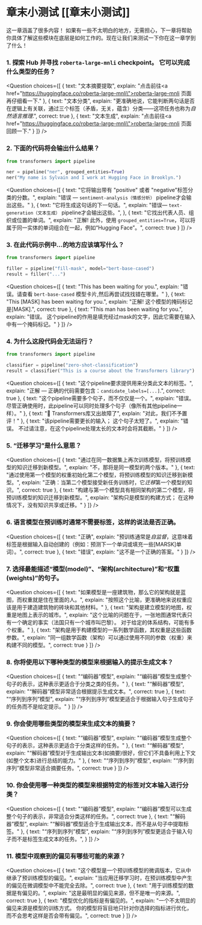 <!-- DISABLE-FRONTMATTER-SECTIONS -->

# 章末小测试 [[章末小测试]]

<CourseFloatingBanner
    chapter={1}
    classNames="absolute z-10 right-0 top-0"
/>

这一章涵盖了很多内容！ 如果有一些不太明白的地方，无需担心，下一章将帮助你具体了解这些模块在底层是如何工作的。现在让我们来测试一下你在这一章学到了什么！

### 1. 探索 Hub 并寻找 `roberta-large-mnli` checkpoint。 它可以完成什么类型的任务？

<Question
	choices={[
		{
			text: "文本摘要提取",
			explain: "点击前往<a href=\"https://huggingface.co/roberta-large-mnli\">roberta-large-mnli 页面</a>再仔细看一下."
		},
		{
			text: "文本分类",
			explain: "更准确地说，它能判断两句话是否在逻辑上有关联，通过三个标签（矛盾，无关，蕴含）分类——这项任务也称为<em>自然语言推理</em>.",
			correct: true
		},
		{
			text: "文本生成",
			explain: "点击前往<a href=\"https://huggingface.co/roberta-large-mnli\">roberta-large-mnli 页面</a>回顾一下."
		}
	]}
/>

### 2. 下面的代码将会输出什么结果？

```py
from transformers import pipeline

ner = pipeline("ner", grouped_entities=True)
ner("My name is Sylvain and I work at Hugging Face in Brooklyn.")
```

<Question
	choices={[
		{
			text: "它将输出带有 \"positive\" 或者 \"negative\"标签分类的分数。",
			explain: "错误 — <code>sentiment-analysis（情感分析）</code> pipeline才会输出这些。"
		},
		{
			text: "它将生成这句话的下一句话。",
			explain: "错误— <code>text-generation（文本生成）</code> pipeline才会输出这些。",
		},
		{
			text: "它找出代表人员、组织或位置的单词。",
			explain: "正解! 此外，使用 <code>grouped_entities=True</code>，可以将属于同一实体的单词组合在一起，例如“Hugging Face”。",
			correct: true
		}
	]}
/>

### 3. 在此代码示例中...的地方应该填写什么？

```py
from transformers import pipeline

filler = pipeline("fill-mask", model="bert-base-cased")
result = filler("...")
```

<Question
	choices={[
		{
			text: "This <mask> has been waiting for you.",
			explain: "错误。请查看 <code>bert-base-cased</code> 模型卡片,然后再尝试找找错在哪里。"
		},
		{
			text: "This [MASK] has been waiting for you.",
			explain: "正解! 这个模型的掩码标记是[MASK].",
			correct: true
		},
		{
			text: "This man has been waiting for you.",
			explain: "错误。 这个pipeline的作用是填充经过mask的文字，因此它需要在输入中有一个掩码标记。"
		}
	]}
/>

### 4. 为什么这段代码会无法运行？

```py
from transformers import pipeline

classifier = pipeline("zero-shot-classification")
result = classifier("This is a course about the Transformers library")
```

<Question
	choices={[
		{
			text: "这个pipeline要求提供用来分类此文本的标签。",
			explain: "正解 — 正确的代码需要包含：<code>candidate_labels=[...]</code>.",
			correct: true
		},
		{
			text: "这个pipeline需要多个句子，而不仅仅是一个。",
			explain: "错误。尽管正确使用时，此pipeline可以同时处理多个句子（像所有其他pipeline一样）。"
		},
		{
			text: "🤗 Transformers库又出故障了",
			explain: "对此，我们不予置评！"
		},
		{
			text: "该pipeline需要更长的输入； 这个句子太短了。",
			explain: "错误。 不过请注意，在这个pipeline处理太长的文本时会将其截断。"
		}
	]}
/>

### 5. “迁移学习”是什么意思？

<Question
	choices={[
		{
			text: "通过在同一数据集上再次训练模型，将预训练模型的知识迁移到新模型。",
			explain: "不，那将是同一模型的两个版本。"
		},
		{
			text: "通过使用第一个模型的权重初始化第二个模型，将预训练模型的知识迁移到新模型。",
			explain: "正确：当第二个模型接受新任务训练时，它*迁移*第一个模型的知识。",
			correct: true
		},
		{
			text: "构建与第一个模型具有相同架构的第二个模型，将预训练模型的知识迁移到新模型。",
			explain: "架构只是模型的构建方式； 在这种情况下，没有知识共享或迁移。"
		}
	]}
/>

### 6. 语言模型在预训练时通常不需要标签，这样的说法是否正确。


<Question
	choices={[
		{
			text: "正确",
			explain: "预训练通常是<em>自监督</em>，这意味着标签是根据输入自动创建的（例如：预测下一个单词或填充一些[MARSK]单词）。",
			correct: true
		},
		{
			text: "错误",
			explain: "这不是一个正确的答案。"
		}
	]}
/>


### 7. 选择最能描述“模型(model)”、“架构(architecture)”和“权重(weights)”的句子。
<Question
	choices={[
		{
			text: "如果模型是一座建筑物，那么它的架构就是蓝图，而权重就是住在里面的人。",
			explain: "按照这个比喻，更准确地来说权重应该是用于建造建筑物的砖块和其他材料。"
		},
		{
			text: "架构是建立模型的地图，权重是地图上表示的城市。",
			explain: "这个比喻的问题在于，一张地图通常代表只有一个确定的事实（法国只有一个城市叫巴黎）。 对于给定的体系结构，可能有多个权重。"
		},
		{
			text: "架构是用于构建模型的一系列数学函数，其权重是这些函数参数。",
			explain: "同一组数学函数（架构）可以通过使用不同的参数（权重）来构建不同的模型。",
			correct: true
		}
	]}
/>


### 8. 你将使用以下哪种类型的模型来根据输入的提示生成文本？
<Question
	choices={[
		{
			text: "“编码器”模型",
			explain: "“编码器”模型生成整个句子的表示，这种表示更适合于分类之类的任务。"
		},
		{
			text: "“解码器”模型",
			explain: "“解码器”模型非常适合根据提示生成文本。",
			correct: true
		},
		{
			text: "“序列到序列”模型",
			explain: "“序列到序列”模型更适合于根据输入句子生成句子的任务而不是给定提示。"
		}
	]}
/>

### 9. 你会使用哪些类型的模型来生成文本的摘要？

<Question
	choices={[
		{
			text: "“编码器”模型",
			explain: "“编码器”模型生成整个句子的表示，这种表示更适合于分类这样的任务。"
		},
		{
			text: "“解码器”模型",
			explain: "“解码器”模型对于生成输出文本(如摘要)很好，但它们不具备利用上下文(如整个文本)进行总结的能力。"
		},
		{
			text: "“序列到序列”模型",
			explain: "“序列到序列”模型非常适合摘要任务。",
			correct: true
		}
	]}
/>

### 10. 你会使用哪一种类型的模型来根据特定的标签对文本输入进行分类？

<Question
	choices={[
		{
			text: "“编码器”模型",
			explain: "“编码器”模型可以生成整个句子的表示，非常适合分类这样的任务。",
			correct: true
		},
		{
			text: "“解码器”模型",
			explain: "“解码器”模型适合于生成输出文本，而不是从句子中提取标签。"
		},
		{
			text: "“序列到序列”模型",
			explain: "“序列到序列”模型更适合于输入句子而不是标签生成文本的任务。",
		}
	]}
/>

### 11. 模型中观察到的偏见有哪些可能的来源？

<Question
	choices={[
		{
			text: "这个模型是一个预训练模型的微调版本，它从中继承了预训练模型的偏见。",
			explain: "当应用迁移学习时，在预训练模型中产生的偏见在微调模型中不能完全去除。",
			correct: true
		},
		{
			text: "用于训练模型的数据是有偏见的。",
			explain: "这是最明显的偏见来源，但不是唯一的来源。",
			correct: true
		},
		{
			text: "模型优化的指标是有偏见的。",
			explain: "一个不太明显的偏见来源是模型的训练方式。 你的模型将盲目地只针对你选择的指标进行优化，而不会思考这样是否会带有偏见。",
			correct: true
		}
	]}
/>
